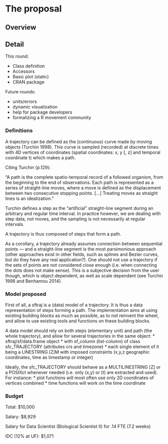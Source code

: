 # The proposal
<!--
This is where the proposal should be outlined. 
-->

## Overview
<!--
At a high-level address what your proposal is and how it will address the problem identified. Highlight any benefits to the R Community that follow from solving the problem. This should be your most compelling section.
-->

## Detail
<!--
Go into more detail about the specifics of the project and it delivers against the problem.

Depending on project type the detail section should include:

 - [ ] Minimum Viable Product
 - [ ] Architecture
 - [ ] Assumptions
-->

This round:

  * Class definition
  * Accessors
  * Basic plot (static)
  * CRAN package

Future rounds:

  * units/errors
  * dynamic visualization
  * help for package developers
  * formalizing a R movement community


### Definitions

A trajectory can be defined as the (continuous) curve made by moving
objects (Turchin 1998). This curve is sampled (recorded) at discrete
times with 4D vertices of coordinates (spatial coordinates: x, y [, z]
and temporal coordinate t) which makes a path. 

Citing Turchin (p.129):

"A path is the complete spatio-temporal record of a followed organism,
from the beginning to the end of observations. Each path is
represented as a series of straight-line moves, where a move is
defined as the displacement between two consecutive stopping
points. […] Treating moves as straight lines is an idealization." 

Turchin defines a step as the "artificial" straight-line segment
during an arbitrary and regular time interval. In practice however, we
are dealing with step data, not moves, and the sampling is not
necessarily at regular intervals. 

A trajectory is thus composed of steps that form a path.

As a corollary, a trajectory already assumes connection between
sequential points — and a straight-line segment is the most
parsimonious approach (other approaches exist in other fields, such as
splines and Bezier curves, but do they have any real
application?). One should not use a trajectory if the sets of points
are not considered close enough (i.e. when connecting the dots does
not make sense). This is a subjective decision from the user though,
which is object dependent, as well as scale dependent (see Turchin
1998 and Benhamou 2014).


### Model proposed

First of all, a sftraj is a (data) model of a trajectory. It is thus a
data representation of steps forming a path. The implementation aims
at using existing building blocks as much as possible, as to not
reinvent the wheel, and allow to use existing tools and functions on
these building blocks. 

A data model should rely on both steps (elementary unit) and path (the
whole trajectory), and allow for several trajectories in the same
object: 
  * sftraj/sf/data.frame object 
  * with sf_column (list-column) of class sfc_TRAJECTORY (attributes
    crs and timezone) 
  * each single element of it being a LINESTRING [Z]M with imposed
    constraints (x,y,z geographic coordinates, time as timestamp or
    integer) 

Ideally, the sfc_TRAJECTORY should behave as a MULTILINESTRING [Z] or
a POSIXct whenever needed (i.e. only (x,y) or (t) are extracted and
used). For instance: 
  * plot functions will most often use only 2D coordinates of vertices
    combined
  * time functions will work on the time coordinate


### Budget

Total: $10,000

Salary: $8,929

Salary for Data Scientist (Biological Scientist II) for .14 FTE (7.2
weeks)

IDC (12% at UF): $1,071
